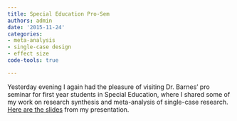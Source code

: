 ```yaml
---
title: Special Education Pro-Sem
authors: admin
date: '2015-11-24'
categories:
- meta-analysis
- single-case design
- effect size
code-tools: true

---
```


Yesterday evening I again had the pleasure of visiting Dr. Barnes' pro seminar for first year students in Special Education, where I shared some of my work on research synthesis and meta-analysis of single-case research. [Here are the slides](/files/Barnes-Pro-Sem-2015-11.pdf) from my presentation.
